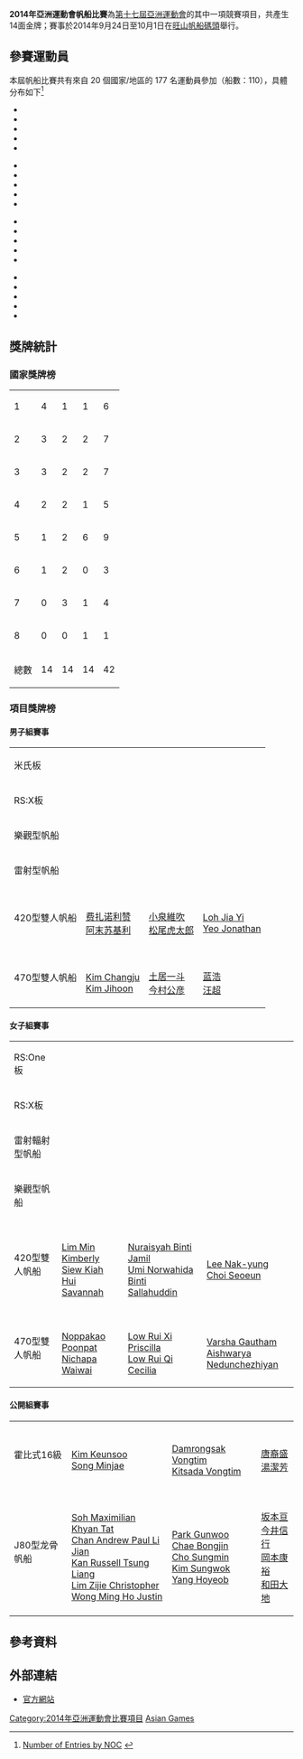 {{noteTA|G1=Sports}}
'''2014年亞洲運動會帆船比賽'''為[[2014年亞洲運動會|第十七屆亞洲運動會]]的其中一項競賽項目，共產生14面金牌；賽事於2014年9月24日至10月1日在[[旺山帆船碼頭|旺山帆船碼頭]]舉行。

==參賽運動員==
本屆帆船比賽共有來自 20 個國家/地區的 177 名運動員參加（船數：110），具體分布如下<ref>[http://www.incheon2014.kr/Sports/SA/NumberofEntriesbyNOC/?RSC=SA0000000&lang=en Number of Entries by NOC] {{Wayback|url=http://www.incheon2014.kr/Sports/SA/NumberofEntriesbyNOC/?RSC=SA0000000&lang=en |date=20141006103829 }}{{en}}</ref>
{{col-begin}}
{{col-4}}
*{{flagIOC2|BRN|2014年亞洲運動會|5}}
*{{flagIOC2|CHN|2014年亞洲運動會|19}}
*{{flagIOC2|HKG|2014年亞洲運動會|13}}
*{{flagIOC2|INA|2014年亞洲運動會|2}}
*{{flagIOC2|IND|2014年亞洲運動會|15}}
{{col-4}}
*{{flagIOC2|IRI|2014年亞洲運動會|1}}
*{{flagIOC2|JPN|2014年亞洲運動會|12}}
*{{flagIOC2|KAZ|2014年亞洲運動會|4}}
*{{flagIOC2|KOR|2014年亞洲運動會|23}}
*{{flagIOC2|KSA|2014年亞洲運動會|2}}
{{col-4}}
*{{flagIOC2|KUW|2014年亞洲運動會|2}}
*{{flagIOC2|MAS|2014年亞洲運動會|17}}
*{{flagIOC2|OMA|2014年亞洲運動會|6}}
*{{flagIOC2|PHI|2014年亞洲運動會|4}}
*{{flagIOC2|QAT|2014年亞洲運動會|6}}
{{col-4}}
*{{flagIOC2|SIN|2014年亞洲運動會|17}}
*{{flagIOC2|SRI|2014年亞洲運動會|1}}
*{{flagIOC2|THA|2014年亞洲運動會|16}}
*{{flagIOC2|TPE|2014年亞洲運動會|9}}
*{{flagIOC2|UAE|2014年亞洲運動會|3}}
{{col-end}}

== 獎牌統計 ==
===國家獎牌榜===
{| {{RankedMedalTable|nation-width=200px}}
|-
|1||align=left|{{flagIOC2team|KOR|2014年亞洲運動會}}||4||1||1||6
|-
|2||align=left|{{flagIOC2team|CHN|2014年亞洲運動會}}||3||2||2||7
|-
|3||align=left|{{flagIOC2team|SIN|2014年亞洲運動會}}||3||2||2||7
|-
|4||align=left|{{flagIOC2team|HKG|2014年亞洲運動會}}||2||2||1||5
|-
|5||align=left|{{flagIOC2team|THA|2014年亞洲運動會}}||1||2||6||9
|-
|6||align=left|{{flagIOC2team|MAS|2014年亞洲運動會}}||1||2||0||3
|-
|7||align=left|{{flagIOC2team|JPN|2014年亞洲運動會}}||0||3||1||4
|-
|8||align=left|{{flagIOC2team|IND|2014年亞洲運動會}}||0||0||1||1
|- 
!colspan=2|總數|| 14 || 14 || 14 || 42
|}

===項目獎牌榜===
====男子組賽事====
{| {{MedalistTable|type=項目|columns=1|style=font-size:small;}}
|-
|米氏板
|{{flagIOC2medalist|[[鄭國輝|鄭國輝]]|HKG|2014年亞洲運動會}}
|{{flagIOC2medalist|[[Natthaphong_Phonoppharat|Natthaphong Phonoppharat]]|THA|2014年亞洲運動會}}
|{{flagIOC2medalist|[[石传坤|石传坤]]|CHN|2014年亞洲運動會}}
|-
|RS:X板
|{{flagIOC2medalist|[[王爱忱|王爱忱]]|CHN|2014年亞洲運動會}}
|{{flagIOC2medalist|[[梁灝雋|梁灝雋]]|HKG|2014年亞洲運動會}}
|{{flagIOC2medalist|[[Ek_Boonsawad|Ek Boonsawad]]|THA|2014年亞洲運動會}}
|-
|樂觀型帆船
|{{flagIOC2medalist|[[Park_Sung-bin|Park Sung-bin]]|KOR|2014年亞洲運動會}}
|{{flagIOC2medalist|[[Kwok_Raynn|Kwok Raynn]]|SIN|2014年亞洲運動會}}
|{{flagIOC2medalist|[[Suthon_Yampinid|Suthon Yampinid]]|THA|2014年亞洲運動會}}
|-
|雷射型帆船
|{{flagIOC2medalist|[[河知民|河知民]]|KOR|2014年亞洲運動會}}
|{{flagIOC2medalist|[[Khairulnizam_Bin_Mohd_Afendy|凯鲁尼桑阿芬迪]]|MAS|2014年亞洲運動會}}
|{{flagIOC2medalist|[[鄭忻如|鄭忻如]]|SIN|2014年亞洲運動會}}
|-
|420型雙人帆船
|{{flagIOC2team|MAS|2014年亞洲運動會}}<br />[[Mohamad_Faizal_Bin_Norizan|费扎诺利赞]]<br/>[[Ahmad_Syukri_Bin_Abdul_Aziz|阿末苏基利]]
|{{flagIOC2team|JPN|2014年亞洲運動會}}<br />[[小泉維吹|小泉維吹]]<br/>[[松尾虎太郎|松尾虎太郎]]
|{{flagIOC2team|SIN|2014年亞洲運動會}}<br />[[Loh_Jia_Yi|Loh Jia Yi]]<br/>[[Yeo_Jonathan|Yeo Jonathan]]
|-
|470型雙人帆船
|{{flagIOC2team|KOR|2014年亞洲運動會}}<br />[[Kim_Changju|Kim Changju]]<br/>[[Kim_Jihoon|Kim Jihoon]]
|{{flagIOC2team|JPN|2014年亞洲運動會}}<br />[[土居一斗|土居一斗]]<br/>[[今村公彦|今村公彦]]
|{{flagIOC2team|CHN|2014年亞洲運動會}}<br />[[蓝浩|蓝浩]]<br/>[[汪超|汪超]]
|}

====女子組賽事====
{| {{MedalistTable|type=項目|columns=1|style=font-size:small;}}
|-
|RS:One板
|{{flagIOC2medalist|[[翁巧珊|翁巧珊]]|CHN|2014年亞洲運動會}}
|{{flagIOC2medalist|[[盧善琳|盧善琳]]|HKG|2014年亞洲運動會}}
|{{flagIOC2medalist|[[Siripon_Kaewduang_Ngam|Siripon Kaewduang Ngam]]|THA|2014年亞洲運動會}}
|-
|RS:X板
|{{flagIOC2medalist|[[陳晞文|陳晞文]]|HKG|2014年亞洲運動會}}
|{{flagIOC2medalist|[[孙佳莉|孙佳莉]]|CHN|2014年亞洲運動會}}
|{{flagIOC2medalist|[[Sarocha_Prumprai|Sarocha Prumprai]]|THA|2014年亞洲運動會}}
|-
|雷射輻射型帆船
|{{flagIOC2medalist|[[张东霜|张东霜]]|CHN|2014年亞洲運動會}}
|{{flagIOC2medalist|[[土居愛實|土居愛實]]|JPN|2014年亞洲運動會}}
|{{flagIOC2medalist|[[Kamolwan_Chanyim|Kamolwan Chanyim]]|THA|2014年亞洲運動會}}
|-
|樂觀型帆船
|{{flagIOC2medalist|[[Lai_Xuan_Yi_Jodie|Lai Xuan Yi Jodie]]|SIN|2014年亞洲運動會}}
|{{flagIOC2medalist|[[俞慧佳|俞慧佳]]|CHN|2014年亞洲運動會}}
|{{flagIOC2medalist|[[Kamonchanok_Klahan|Kamonchanok Klahan]]|THA|2014年亞洲運動會}}
|-
|420型雙人帆船
|{{flagIOC2team|SIN|2014年亞洲運動會}}<br />[[Lim_Min_Kimberly|Lim Min Kimberly]]<br />[[Siew_Kiah_Hui_Savannah|Siew Kiah Hui Savannah]]
|{{flagIOC2team|MAS|2014年亞洲運動會}}<br />[[Nuraisyah_Binti_Jamil|Nuraisyah Binti Jamil]]<br />[[Umi_Norwahida_Binti_Sallahuddin|Umi Norwahida Binti Sallahuddin]]
|{{flagIOC2team|KOR|2014年亞洲運動會}}<br />[[Lee_Nak-yung|Lee Nak-yung]]<br />[[Choi_Seoeun|Choi Seoeun]]
|-
|470型雙人帆船
|{{flagIOC2team|THA|2014年亞洲運動會}}<br />[[Noppakao_Poonpat|Noppakao Poonpat]]<br />[[Nichapa_Waiwai|Nichapa Waiwai]]
|{{flagIOC2team|SIN|2014年亞洲運動會}}<br />[[Low_Rui_Xi_Priscilla|Low Rui Xi Priscilla]]<br />[[Low_Rui_Qi_Cecilia|Low Rui Qi Cecilia]]
|{{flagIOC2team|IND|2014年亞洲運動會}}<br />[[Varsha_Gautham|Varsha Gautham]]<br />[[Aishwarya_Nedunchezhiyan|Aishwarya Nedunchezhiyan]]
|}

====公開組賽事====
{| {{MedalistTable|type=項目|columns=1|style=font-size:small;}}
|-
|霍比式16級
|{{flagIOC2team|KOR|2014年亞洲運動會}}<br />[[Kim_Keunsoo|Kim Keunsoo]]<br />[[Song_Minjae|Song Minjae]]
|{{flagIOC2team|THA|2014年亞洲運動會}}<br />[[Damrongsak_Vongtim|Damrongsak Vongtim]]<br />[[Kitsada_Vongtim|Kitsada Vongtim]]
|{{flagIOC2team|HKG|2014年亞洲運動會}}<br />[[唐裔盛|唐裔盛]]<br />[[湯潔芳|湯潔芳]]
|-
|J80型龙骨帆船
|{{flagIOC2team|SIN|2014年亞洲運動會}}<br />[[Soh_Maximilian_Khyan_Tat|Soh Maximilian Khyan Tat]]<br />[[Chan_Andrew_Paul_Li_Jian|Chan Andrew Paul Li Jian]]<br />[[Kan_Russell_Tsung_Liang|Kan Russell Tsung Liang]]<br />[[Lim_Zijie_Christopher|Lim Zijie Christopher]]<br />[[Wong_Ming_Ho_Justin|Wong Ming Ho Justin]]
|{{flagIOC2team|KOR|2014年亞洲運動會}}<br />[[Park_Gunwoo|Park Gunwoo]]<br />[[Chae_Bongjin|Chae Bongjin]]<br />[[Cho_Sungmin|Cho Sungmin]]<br />[[Kim_Sungwok|Kim Sungwok]]<br />[[Yang_Hoyeob|Yang Hoyeob]]
|{{flagIOC2team|JPN|2014年亞洲運動會}}<br />[[坂本亘|坂本亘]]<br />[[今井信行|今井信行]]<br />[[岡本康裕|岡本康裕]]<br />[[和田大地|和田大地]]
|}

==參考資料==
{{Reflist}}

==外部連結==
*[https://web.archive.org/web/20141013032506/http://www.incheon2014.kr/Sports/Schedule/BySport/?RSC=SA0000000&lang=en 官方網站]

{{2014年亞洲運動會項目}}
{{亞洲運動會帆船比賽}}

[[Category:2014年亞洲運動會比賽項目|Category:2014年亞洲運動會比賽項目]]
[[Category:2014年帆船|Asian Games]]